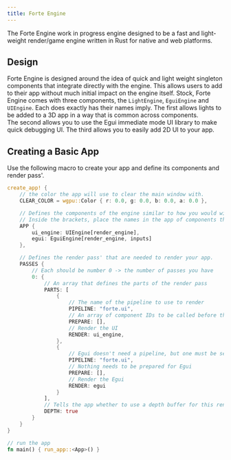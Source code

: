 ```yaml
---
title: Forte Engine
---
```


The Forte Engine work in progress engine designed to be a fast and light-weight render/game engine written in Rust for native and web platforms.

## Design
Forte Engine is designed around the idea of quick and light weight singleton components that integrate directly with the engine.
This allows users to add to their app without much initial impact on the engine itself.  Stock, Forte Engine comes with three components, the `LightEngine`, `EguiEngine` and `UIEngine`.
Each does exactly has their names imply.  The first allows lights to be added to a 3D app in a way that is common across components.  
The second allows you to use the Egui immediate mode UI library to make quick debugging UI.  The third allows you to easily add 2D UI to your app.

## Creating a Basic App
Use the following macro to create your app and define its components and render pass'.

```rust
create_app! {
    // the color the app will use to clear the main window with.
    CLEAR_COLOR = wgpu::Color { r: 0.0, g: 0.0, b: 0.0, a: 0.0 },

    // Defines the components of the engine similar to how you would with a struct.
    // Inside the brackets, place the names in the app of components that component should have access too.
    APP {
        ui_engine: UIEngine[render_engine],
        egui: EguiEngine[render_engine, inputs]
    },

    // Defines the render pass' that are needed to render your app.
    PASSES {
        // Each should be number 0 -> the number of passes you have
        0: {
            // An array that defines the parts of the render pass
            PARTS: [
                {
                    // The name of the pipeline to use to render
                    PIPELINE: "forte.ui",
                    // An array of component IDs to be called before the main render
                    PREPARE: [],
                    // Render the UI
                    RENDER: ui_engine,
                },
                {
                    // Egui doesn't need a pipeline, but one must be set anyway
                    PIPELINE: "forte.ui",
                    // Nothing needs to be prepared for Egui
                    PREPARE: [],
                    // Render the Egui
                    RENDER: egui
                }
            ],
            // Tells the app whether to use a depth buffer for this render pass
            DEPTH: true
        }
    }
}

// run the app
fn main() { run_app::<App>() }
````

<LinkCard title="GitHub" href="https://github.com/Forte-Engine/forte_engine.git" />